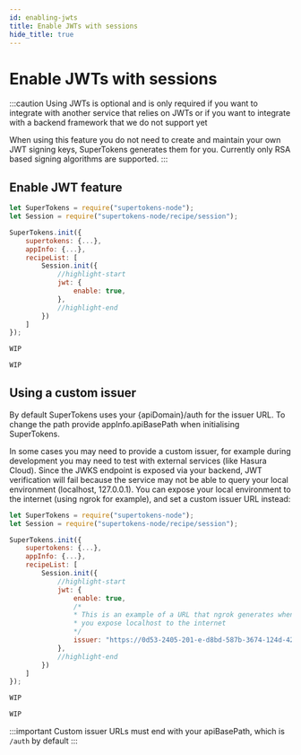 ```yaml
---
id: enabling-jwts
title: Enable JWTs with sessions
hide_title: true
---
```


<!-- COPY DOCS -->
<!-- ./session/common-customizations/sessions/with-jwt/enabling-jwts.mdx -->


# Enable JWTs with sessions

:::caution
Using JWTs is optional and is only required if you want to integrate with another service that relies on JWTs or if you want to integrate with a backend framework that we do not support yet

When using this feature you do not need to create and maintain your own JWT signing keys, SuperTokens generates them for you. Currently only RSA based signing algorithms are supported.
:::

## Enable JWT feature

<BackendSDKTabs>
<TabItem value="nodejs">

```jsx
let SuperTokens = require("supertokens-node");
let Session = require("supertokens-node/recipe/session");

SuperTokens.init({
    supertokens: {...},
    appInfo: {...},
    recipeList: [
        Session.init({
            //highlight-start
            jwt: {
                enable: true,
            },
            //highlight-end
        })
    ]
});
```
</TabItem>
<TabItem value="go">

```go
WIP
```
</TabItem>
<TabItem value="python">

```python
WIP
```

</TabItem>
</BackendSDKTabs>

## Using a custom issuer

By default SuperTokens uses your <BackendSDKCasing>{apiDomain}/auth</BackendSDKCasing> for the issuer URL. To change the path provide <BackendSDKCasing>appInfo.apiBasePath</BackendSDKCasing> when initialising SuperTokens.

In some cases you may need to provide a custom issuer, for example during development you may need to test with external services (like Hasura Cloud). Since the JWKS endpoint is exposed via your backend, JWT verification will fail because the service may not be able to query your local environment (localhost, 127.0.0.1). You can expose your local environment to the internet (using ngrok for example), and set a custom issuer URL instead:

<BackendSDKTabs>
<TabItem value="nodejs">

```jsx
let SuperTokens = require("supertokens-node");
let Session = require("supertokens-node/recipe/session");

SuperTokens.init({
    supertokens: {...},
    appInfo: {...},
    recipeList: [
        Session.init({
            //highlight-start
            jwt: {
                enable: true,
                /*
                * This is an example of a URL that ngrok generates when
                * you expose localhost to the internet
                */
                issuer: "https://0d53-2405-201-e-d8bd-587b-3674-124d-4208.ngrok.io/auth",
            },
            //highlight-end
        })
    ]
});
```
</TabItem>
<TabItem value="go">

```go
WIP
```
</TabItem>
<TabItem value="python">

```python
WIP
```

</TabItem>
</BackendSDKTabs>

:::important
Custom issuer URLs must end with your <BackendSDKCasing>apiBasePath</BackendSDKCasing>, which is `/auth` by default
:::
